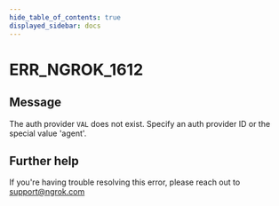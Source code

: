 ```yaml
---
hide_table_of_contents: true
displayed_sidebar: docs
---
```



# ERR_NGROK_1612

## Message

The auth provider `VAL` does not exist. Specify an auth provider ID or the special value 'agent'.

<ErrorDetails error="err_ngrok_1612" />

## Further help

If you're having trouble resolving this error, please reach out to [support@ngrok.com](mailto:support@ngrok.com?subject=Help%20with%20ERR_NGROK_1612)
